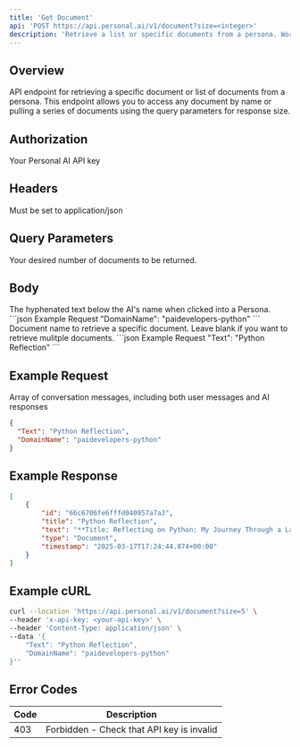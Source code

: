 ```yaml
---
title: 'Get Document'
api: 'POST https://api.personal.ai/v1/document?size=<integer>'
description: 'Retrieve a list or specific documents from a persona. Works in conjunction with the Update Document endpoint.'
---
```


## Overview

API endpoint for retrieving a specific document or list of documents from a persona. This endpoint allows you to access any document by name or pulling a series of documents using the query parameters for response size.

## Authorization
<ParamField header="x-api-key" type="string" required>
  Your Personal AI API key
</ParamField>


## Headers

<ParamField header="Content-Type" type="string" required>
  Must be set to application/json
</ParamField>

## Query Parameters
<ParamField query="size" type="integer" required>
  Your desired number of documents to be returned.
</ParamField>

## Body

<ParamField body="DomainName" type="string" required>
  The hyphenated text below the AI's name when clicked into a Persona.
```json Example Request
"DomainName": "paidevelopers-python"
```
</ParamField>

<ParamField body="Text" type="string" optional>
  Document name to retrieve a specific document. Leave blank if you want to retrieve mulitple documents.
```json Example Request
"Text": "Python Reflection"
```
</ParamField>

## Example Request

<ResponseField name="array" type="array">
  Array of conversation messages, including both user messages and AI responses
</ResponseField>

```json Example Request
{
  "Text": "Python Reflection",
  "DomainName": "paidevelopers-python"
}
```

## Example Response

```json Example Success Response
[
    {
        "id": "66c6706fe6fffd040957a7a3",
        "title": "Python Reflection",
        "text": "**Title: Reflecting on Python: My Journey Through a Language Revolution** When I first encountered Python, it was like meeting an old friend who instantly felt familiar and welcoming. I remember divin",
        "type": "Document",
        "timestamp": "2025-03-17T17:24:44.874+00:00"
    }
]
```

## Example cURL

```bash cURL
curl --location 'https://api.personal.ai/v1/document?size=5' \
--header 'x-api-key: <your-api-key>' \
--header 'Content-Type: application/json' \
--data '{
    "Text": "Python Reflection",
    "DomainName": "paidevelopers-python"
}''
```

## Error Codes

| Code | Description |
| --- | --- |
| 403 | Forbidden - Check that API key is invalid |
